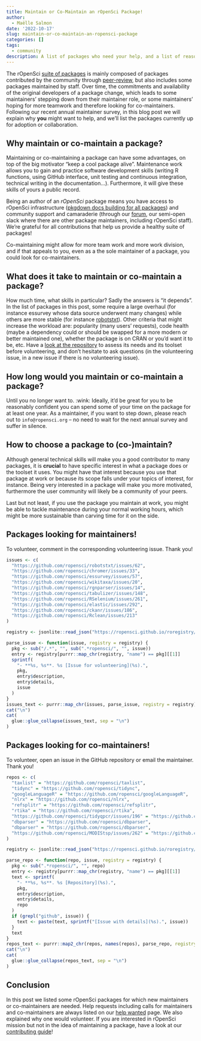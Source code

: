 ```yaml
---
title: Maintain or Co-Maintain an rOpenSci Package!
author:
  - Maëlle Salmon
date: '2022-10-17'
slug: maintain-or-co-maintain-an-ropensci-package
categories: []
tags:
  - community
description: A list of packages who need your help, and a list of reasons why to help.
---
```


The rOpenSci [suite of packages](/packages) is mainly composed of packages contributed by the community through [peer-review](/software-review), but also includes some packages maintained by staff. 
Over time, the commitments and availability of the original developers of a package change, which leads to some maintainers' stepping down from their maintainer role, or some maintainers' hoping for more teamwork and therefore looking for co-maintainers.
Following our recent annual maintainer survey, in this blog post we will explain why **you** might want to help, and we'll list the packages currently up for adoption or collaboration.

## Why maintain or co-maintain a package?

Maintaining or co-maintaining a package can have some advantages, on top of the big motivator "keep a cool package alive".
Maintenance work allows you to gain and practice software development skills (writing R functions, using GitHub interface, unit testing and continuous integration, technical writing in the documentation...).
Furthermore, it will give these skills of yours a public record.

Being an author of an _rOpenSci_ package means you have access to rOpenSci infrastructure ([pkgdown docs building for all packages](/blog/2021/09/03/runiverse-docs/)) and community support and camaraderie (through our [forum](/blog/2022/01/11/ropensci-forum/), our semi-open slack where there are other package maintainers, including rOpenSci staff).
We're grateful for all contributions that help us provide a healthy suite of packages!

Co-maintaining might allow for more team work and more work division, and if that appeals to you, even as a the sole maintainer of a package, you could look for co-maintainers. 

## What does it take to maintain or co-maintain a package?

How much time, what skills in particular?
Sadly the answers is "it depends".
In the list of packages in this post, some require a large overhaul (for instance essurvey whose data source underwent many changes) while others are more stable (for instance [robotstxt](https://github.com/ropensci/robotstxt/)).
Other criteria that might increase the workload are: popularity (many users' requests), code health (maybe a dependency could or should be swapped for a more modern or better maintained one), whether the package is on CRAN or you'd want it to be, etc.
Have a [look at the repository](/blog/2022/07/01/evaluating-github-activity-for-contributors/) to assess its needs and its toolset before volunteering, and don't hesitate to ask questions (in the volunteering issue, in a new issue if there is no volunteering issue).

## How long would you maintain or co-maintain a package?

Until you no longer want to. :wink:
Ideally, it'd be great for you to be reasonably confident you can spend some of your time on the package for at least one year.
As a maintainer, if you want to step down, please reach out to `info@ropensci.org` -- no need to wait for the next annual survey and suffer in silence.

## How to choose a package to (co-)maintain?

Although general technical skills will make you a good contributor to many packages, it is **crucial** to have specific interest in what a package does or the toolset it uses.
You might have that interest because you use that package at work or because its scope falls under your topics of interest, for instance.
Being very interested in a package will make you more motivated, furthermore the user community will likely be a community of your peers.

Last but not least, if you use the package you maintain at work, you might be able to tackle maintenance during your normal working hours, which might be more sustainable than carving time for it on the side.

## Packages looking for maintainers!

To volunteer, comment in the corresponding volunteering issue. Thank you!

```r
issues <- c(
  "https://github.com/ropensci/robotstxt/issues/62",
  "https://github.com/ropensci/chromer/issues/33",
  "https://github.com/ropensci/essurvey/issues/57",
  "https://github.com/ropensci/wikitaxa/issues/20",
  "https://github.com/ropensci/rgnparser/issues/14",
  "https://github.com/ropensci/tabulizer/issues/148",
  "https://github.com/ropensci/RSelenium/issues/261",
  "https://github.com/ropensci/elastic/issues/292",
  "https://github.com/ropensci/ckanr/issues/186",
  "https://github.com/ropensci/Rclean/issues/213"
)

registry <- jsonlite::read_json("https://ropensci.github.io/roregistry/registry.json")[["packages"]]

parse_issue <- function(issue, registry = registry) {
  pkg <- sub("/.*", "", sub(".*ropensci/", "", issue))
  entry <- registry[purrr::map_chr(registry, "name") == pkg][[1]]
  sprintf(
    "- **%s, %s**. %s [Issue for volunteering](%s).",
    pkg,
    entry$description, 
    entry$details, 
    issue
  )
}
issues_text <- purrr::map_chr(issues, parse_issue, registry = registry)
cat("\n")
cat(
  glue::glue_collapse(issues_text, sep = "\n")
)
```

## Packages looking for co-maintainers!

To volunteer, open an issue in the GitHub repository or email the maintainer.
Thank you!

```r
repos <- c(
  "taxlist" = "https://github.com/ropensci/taxlist",
  "tidync" = "https://github.com/ropensci/tidync",
  "googleLanguageR" = "https://github.com/ropensci/googleLanguageR",
  "nlrx" = "https://github.com/ropensci/nlrx",
  "refsplitr" = "https://github.com/ropensci/refsplitr",
  "rtika" = "https://github.com/ropensci/rtika",
  "https://github.com/ropensci/tidyqpcr/issues/196" = "https://github.com/ropensci/tidyqpcr",
  "dbparser" = "https://github.com/ropensci/dbparser",
  "dbparser" = "https://github.com/ropensci/dbparser",
  "https://github.com/ropensci/MODIStsp/issues/262" = "https://github.com/ropensci/MODIStsp"
)

registry <- jsonlite::read_json("https://ropensci.github.io/roregistry/registry.json")[["packages"]]

parse_repo <- function(repo, issue, registry = registry) {
  pkg <- sub(".*ropensci/", "", repo)
  entry <- registry[purrr::map_chr(registry, "name") == pkg][[1]]
  text <- sprintf(
    "- **%s, %s**. %s [Repository](%s).",
    pkg,
    entry$description, 
    entry$details, 
    repo
  )
  if (grepl("github", issue)) {
    text <- paste(text, sprintf("[Issue with details](%s).", issue))
  }
  text
}
repos_text <- purrr::map2_chr(repos, names(repos), parse_repo, registry = registry)
cat("\n")
cat(
  glue::glue_collapse(repos_text, sep = "\n")
)
```


## Conclusion

In this post we listed some rOpenSci packages for which new maintainers or co-maintainers are needed.
Help requests including calls for maintainers and co-maintainers are always listed on our [help wanted](/help-wanted) page.
We also explained why one would volunteer.
If you are interested in rOpenSci mission but not in the idea of maintaining a package, have a look at our [contributing guide](https://contributing.ropensci.org/)!